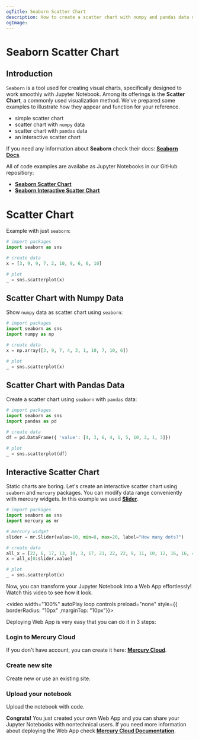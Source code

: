 ```yaml
---
ogTitle: Seaborn Scatter Chart 
description: How to create a scatter chart with numpy and pandas data using the seaborn (Python package) in Jupyter Notebook.
ogImage:
---
```



# Seaborn Scatter Chart

## Introduction

`Seaborn` is a tool used for creating visual charts, specifically designed to work smoothly with Jupyter Notebook. Among its offerings is the **Scatter Chart**, a commonly used visualization method. We've prepared some examples to illustrate how they appear and function for your reference.
- simple scatter chart  
- scatter chart with `numpy` data
- scatter chart with `pandas` data
- an interactive scatter chart 

If you need any information about **Seaborn** check their docs: [**Seaborn Docs**](https://seaborn.pydata.org/api.html).

All of code examples are availabe as Jupyter Notebooks in our GitHub repositiory:
- [**Seaborn Scatter Chart**](https://github.com/mljar/mercury-integrations/blob/main/visualizations/seaborn/seaborn-scatter-chart.ipynb)
- [**Seaborn Interactive Scatter Chart**](https://github.com/mljar/mercury-integrations/blob/main/visualizations/seaborn/seaborn-interactive-scatter-chart.ipynb)

# Scatter Chart 

Example with just `seaborn`:

```python
# import packages 
import seaborn as sns

# create data 
x = [3, 9, 9, 7, 2, 10, 9, 6, 6, 10]

# plot 
_ = sns.scatterplot(x)
```

<Screenshot src={simplechartPng} alt="Simple seaborn scatter chart" />

## Scatter Chart with Numpy Data 

Show `numpy` data as scatter chart using `seaborn`:

```python 
# import packages 
import seaborn as sns 
import numpy as np 

# create data 
x = np.array([3, 9, 7, 4, 3, 1, 10, 7, 10, 6])

# plot 
_ = sns.scatterplot(x)
```

<Screenshot src={numpychartPng} alt="Seaborn scatter chart with numpy data. " />

## Scatter Chart with Pandas Data 

Create a scatter chart using `seaborn` with `pandas` data:

```python 
# import packages 
import seaborn as sns 
import pandas as pd 

# create data 
df = pd.DataFrame({ 'value': [4, 3, 6, 4, 1, 5, 10, 2, 1, 3]})

# plot 
_ = sns.scatterplot(df)
```

<Screenshot src={pandaschartPng} alt="Seaborn scatter chart with pandas data." />

## Interactive Scatter Chart 

Static charts are boring. Let's create an interactive scatter chart using `seaborn` and `mercury` packages. You can modify data range conveniently with mercury widgets. In this example we used [**Slider**](https://runmercury.com/docs/input-widgets/slider/).

```python
# import packages 
import seaborn as sns 
import mercury as mr
```

```python 
# mercury widget
slider = mr.Slider(value=10, min=8, max=20, label="How many dots?")
```

```python
# create data
all_x = [22, 6, 17, 13, 10, 3, 17, 21, 22, 22, 9, 11, 10, 12, 16, 16, 4, 6, 14, 9]
x = all_x[0:slider.value]

# plot 
_ = sns.scatterplot(x)
```

Now, you can transform your Jupyter Notebook into a Web App effortlessly! Watch this video to see how it look.

<video width="100%" autoPlay loop controls preload="none" style={{ borderRadius: "10px" ,marginTop: "10px"}}>
  <source
    src="/images/integrations/seaborn/scatter-chart/seaborn-mercury.mp4"
    type="video/mp4"
  />
</video>

Deploying Web App is very easy that you can do it in 3 steps:

<div className="steps-container">

### Login to Mercury Cloud

If you don't have account, you can create it here: [**Mercury Cloud**](https://cloud.runmercury.com/register).

### Create new site

Create new or use an existing site. 

### Upload your notebook

Upload the notebook with code.

</div>

**Congrats!** You just created your own Web App and you can share your Jupyter Notebooks with nontechnical users. If you need more information about deploying the Web App check [**Mercury Cloud Documentation**](https://runmercury.com/docs/cloud/).